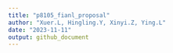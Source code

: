 ```yaml
---
title: "p8105_fianl_proposal"
author: "Xuer.L, Hingling.Y, Xinyi.Z, Ying.L"
date: "2023-11-11"
output: github_document
---
```

